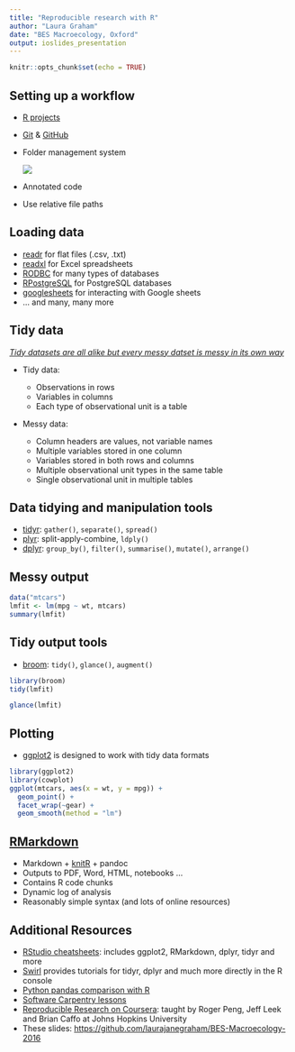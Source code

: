 ```yaml
---
title: "Reproducible research with R"
author: "Laura Graham"
date: "BES Macroecology, Oxford"
output: ioslides_presentation
---
```


```r
knitr::opts_chunk$set(echo = TRUE)
```

## Setting up a workflow
- [R projects](https://support.rstudio.com/hc/en-us/articles/200526207-Using-Projects)
- [Git](https://git-scm.com/docs/gittutorial) & [GitHub](https://guides.github.com/activities/hello-world/)
- Folder management system
  
  ![](file_structure.png)
  
- Annotated code
- Use relative file paths

## Loading data

- [readr](https://cran.r-project.org/web/packages/readr/README.html) for flat files (.csv, .txt)
- [readxl](https://blog.rstudio.org/2015/04/15/readxl-0-1-0/) for Excel spreadsheets
- [RODBC](https://cran.r-project.org/web/packages/RODBC/RODBC.pdf) for many types of databases
- [RPostgreSQL](http://www.r-bloggers.com/getting-started-with-postgresql-in-r/) for PostgreSQL databases
- [googlesheets](https://cran.r-project.org/web/packages/googlesheets/googlesheets.pdf) for interacting with Google sheets
- ... and many, many more

## Tidy data

[*Tidy datasets are all alike but every messy datset is messy in its own way*](http://vita.had.co.nz/papers/tidy-data.html)

- Tidy data:
    + Observations in rows
    + Variables in columns
    + Each type of observational unit is a table
    
- Messy data:

    + Column headers are values, not variable names
    + Multiple variables stored in one column
    + Variables stored in both rows and columns
    + Multiple observational unit types in the same table
    + Single observational unit in multiple tables
    
## Data tidying and manipulation tools

- [tidyr](https://blog.rstudio.org/2014/07/22/introducing-tidyr/): `gather()`, `separate()`, `spread()`
- [plyr](http://seananderson.ca/2013/12/01/plyr.html): split-apply-combine, `ldply()`
- [dplyr](https://cran.rstudio.com/web/packages/dplyr/vignettes/introduction.html): `group_by()`, `filter()`, `summarise()`, `mutate()`, `arrange()` 

## Messy output
```r
data("mtcars")
lmfit <- lm(mpg ~ wt, mtcars)
summary(lmfit)
```

## Tidy output tools

- [broom](https://cran.r-project.org/web/packages/broom/vignettes/broom.html): `tidy()`, `glance()`, `augment()`

```r
library(broom)
tidy(lmfit)
```

```r
glance(lmfit)
```

## Plotting

- [ggplot2](http://www.cookbook-r.com/Graphs/) is designed to work with tidy data formats

```r
library(ggplot2)
library(cowplot)
ggplot(mtcars, aes(x = wt, y = mpg)) + 
  geom_point() + 
  facet_wrap(~gear) + 
  geom_smooth(method = "lm")
```

## [RMarkdown](http://rmarkdown.rstudio.com/)
- Markdown + [knitR](http://yihui.name/knitr/) + pandoc
- Outputs to PDF, Word, HTML, notebooks ...
- Contains R code chunks
- Dynamic log of analysis
- Reasonably simple syntax (and lots of online resources)

## Additional Resources

- [RStudio cheatsheets](https://www.rstudio.com/resources/cheatsheets/): includes ggplot2, RMarkdown, dplyr, tidyr and more
- [Swirl](http://swirlstats.com/) provides tutorials for tidyr, dplyr and much more directly in the R console
- [Python pandas comparison with R](http://pandas.pydata.org/pandas-docs/stable/comparison_with_r.html)
- [Software Carpentry lessons](http://software-carpentry.org/lessons/)
- [Reproducible Research on Coursera](https://www.coursera.org/learn/reproducible-research): taught by Roger Peng, Jeff Leek and Brian Caffo at Johns Hopkins University
- These slides: [https://github.com/laurajanegraham/BES-Macroecology-2016](https://github.com/laurajanegraham/BES-Macroecology-2016)


